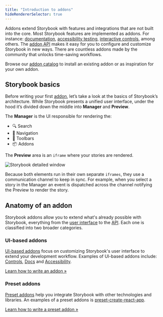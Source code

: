 ```yaml
---
title: "Introduction to addons"
hideRendererSelector: true
---
```


Addons extend Storybook with features and integrations that are not built into the core. Most Storybook features are implemented as addons. For instance: [documentation](../writing-docs/index.md), [accessibility testing](https://github.com/storybookjs/storybook/tree/master/addons/a11y), [interactive controls](../essentials/controls.md), among others.
The [addon API](./addons-api.md) makes it easy for you to configure and customize Storybook in new ways. There are countless addons made by the community that unlocks time-saving workflows.

Browse our [addon catalog](https://storybook.js.org/addons) to install an existing addon or as inspiration for your own addon.

## Storybook basics

Before writing your first [addon](https://storybook.js.org/addons), let’s take a look at the basics of Storybook’s architecture. While Storybook presents a unified user interface, under the hood it’s divided down the middle into **Manager** and **Preview**.

The **Manager** is the UI responsible for rendering the:

- 🔍 Search
- 🧭 Navigation
- 🔗 Toolbars
- 📦 Addons

The **Preview** area is an `iframe` where your stories are rendered.

![Storybook detailed window](./manager-preview.png)

Because both elements run in their own separate `iframes`, they use a communication channel to keep in sync. For example, when you select a story in the Manager an event is dispatched across the channel notifying the Preview to render the story.

## Anatomy of an addon

Storybook addons allow you to extend what's already possible with Storybook, everything from the [user interface](./addon-types.md) to the [API](./addons-api.md). Each one is classified into two broader categories.

### UI-based addons

[UI-based addons](./addon-types.md#ui-based-addons) focus on customizing Storybook's user interface to extend your development workflow. Examples of UI-based addons include: [Controls](../essentials/controls.md), [Docs](../writing-docs/index.md) and [Accessibility](https://github.com/storybookjs/storybook/tree/master/addons/a11y).

[Learn how to write an addon »](./writing-addons.md)

### Preset addons

[Preset addons](./addon-types.md#preset-addons) help you integrate Storybook with other technologies and libraries. An examples of a preset addons is [preset-create-react-app](https://github.com/storybookjs/presets/tree/master/packages/preset-create-react-app).

[Learn how to write a preset addon »](./writing-presets.md)
